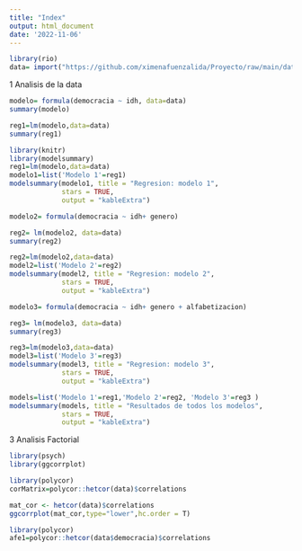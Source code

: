 ```yaml
---
title: "Index"
output: html_document
date: '2022-11-06'
---
```


```r
library(rio)
data= import("https://github.com/ximenafuenzalida/Proyecto/raw/main/datafinal.csv")
```

1 Analisis de la data 


```r
modelo= formula(democracia ~ idh, data=data) 
summary(modelo)
```

```r
reg1=lm(modelo,data=data)
summary(reg1)
```

```r
library(knitr)
library(modelsummary)
reg1=lm(modelo,data=data)
modelo1=list('Modelo 1'=reg1)
modelsummary(modelo1, title = "Regresion: modelo 1",
             stars = TRUE,
             output = "kableExtra")
```

```r
modelo2= formula(democracia ~ idh+ genero) 
```

```r
reg2= lm(modelo2, data=data)
summary(reg2)
```



```r
reg2=lm(modelo2,data=data)
model2=list('Modelo 2'=reg2)
modelsummary(model2, title = "Regresion: modelo 2",
             stars = TRUE,
             output = "kableExtra")
```



```r
modelo3= formula(democracia ~ idh+ genero + alfabetizacion) 
```

```r
reg3= lm(modelo3, data=data)
summary(reg3)
```

```r
reg3=lm(modelo3,data=data)
model3=list('Modelo 3'=reg3)
modelsummary(model3, title = "Regresion: modelo 3",
             stars = TRUE,
             output = "kableExtra")
```


```r
models=list('Modelo 1'=reg1,'Modelo 2'=reg2, 'Modelo 3'=reg3 )
modelsummary(models, title = "Resultados de todos los modelos",
             stars = TRUE,
             output = "kableExtra")
```


3 Analisis Factorial 


```r
library(psych)
library(ggcorrplot)
```


```r
library(polycor)
corMatrix=polycor::hetcor(data)$correlations
```

```r
mat_cor <- hetcor(data)$correlations
ggcorrplot(mat_cor,type="lower",hc.order = T)
```



```r
library(polycor)
afe1=polycor::hetcor(data$democracia)$correlations
```



